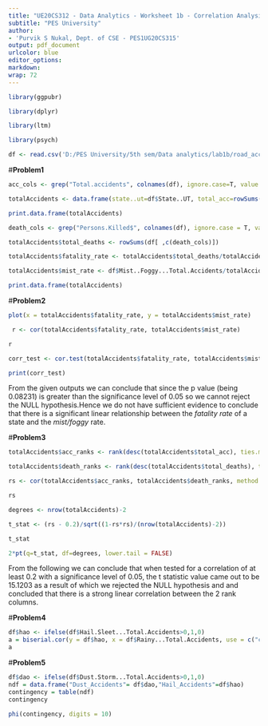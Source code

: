 ---
title: "UE20CS312 - Data Analytics - Worksheet 1b - Correlation Analysis"
subtitle: "PES University"
author:
- 'Purvik S Nukal, Dept. of CSE - PES1UG20CS315'
output: pdf_document
urlcolor: blue
editor_options:
markdown:
wrap: 72
---

```{r}
library(ggpubr)

```


```{r}
library(dplyr)

```

```{r}
library(ltm)

```

```{r}
library(psych)
```

```{r}
df <- read.csv('D:/PES University/5th sem/Data analytics/lab1b/road_accidents_india_2016.csv', row.names=1)
```


#**Problem1**


```{r}
acc_cols <- grep("Total.accidents", colnames(df), ignore.case=T, value = TRUE)
```


```{r}
totalAccidents <- data.frame(state..ut=df$State..UT, total_acc=rowSums(df[ ,(acc_cols)], na.rm = TRUE))
```


```{r}
print.data.frame(totalAccidents)
```


```{r}
death_cols <- grep("Persons.Killed$", colnames(df), ignore.case = T, value = TRUE)
```


```{r}
totalAccidents$total_deaths <- rowSums(df[ ,c(death_cols)])
```


```{r}
totalAccidents$fatality_rate <- totalAccidents$total_deaths/totalAccidents$total_acc
```


```{r}
totalAccidents$mist_rate <- df$Mist..Foggy...Total.Accidents/totalAccidents$total_acc
```


```{r}
print.data.frame(totalAccidents)
```



#**Problem2**


```{r}
plot(x = totalAccidents$fatality_rate, y = totalAccidents$mist_rate)
```


```{r}
 r <- cor(totalAccidents$fatality_rate, totalAccidents$mist_rate)
```


```{r}
r
```


```{r}
corr_test <- cor.test(totalAccidents$fatality_rate, totalAccidents$mist_rate, method = 'pearson')
```


```{r}
print(corr_test)

```

From the given outputs we can conclude that since the p value (being 0.08231) is greater than the significance level of 0.05 so we cannot reject the NULL hypothesis.Hence we do not have sufficient evidence to conclude that there is a significant linear relationship between the *fatality rate* of a state and the *mist/foggy* rate.

#**Problem3**


```{r}
totalAccidents$acc_ranks <- rank(desc(totalAccidents$total_acc), ties.method = 'random')
```


```{r}
totalAccidents$death_ranks <- rank(desc(totalAccidents$total_deaths), ties.method = 'random')
```


```{r}
rs <- cor(totalAccidents$acc_ranks, totalAccidents$death_ranks, method = 'spearman')
```

```{r}
rs
```


```{r}
degrees <- nrow(totalAccidents)-2
```


```{r}
t_stat <- (rs - 0.2)/sqrt((1-rs*rs)/(nrow(totalAccidents)-2))
```


```{r}
t_stat
```

```{r}
2*pt(q=t_stat, df=degrees, lower.tail = FALSE)
```

From the following we can conclude that when tested for a correlation of at least 0.2 with a significance level of 0.05, the t statistic value came out to be 15.1203 as a result of which we rejected the NULL hypothesis and and concluded that there is a strong linear correlation between the 2 rank columns.


#**Problem4**

```{r}
df$hao <- ifelse(df$Hail.Sleet...Total.Accidents>0,1,0)
a = biserial.cor(y = df$hao, x = df$Rainy...Total.Accidents, use = c("complete.obs"))
a
```

#**Problem5**

```{r}
df$dao <- ifelse(df$Dust.Storm...Total.Accidents>0,1,0)
ndf = data.frame("Dust_Accidents"= df$dao,"Hail_Accidents"=df$hao)
contingency = table(ndf)
contingency
```

```{r}
phi(contingency, digits = 10)
```